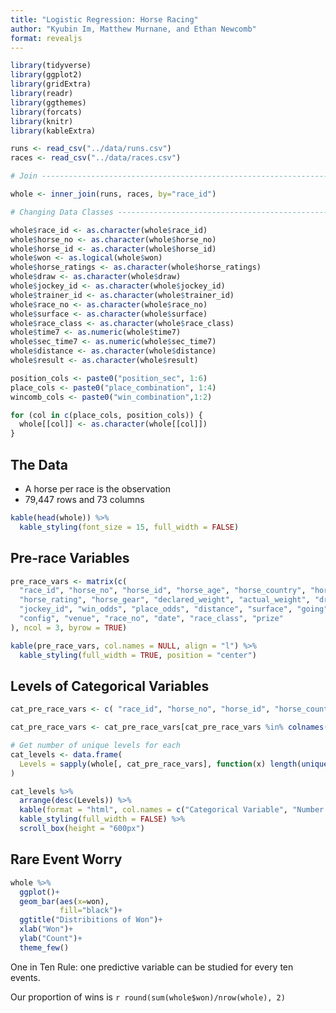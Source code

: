 ```yaml
---
title: "Logistic Regression: Horse Racing"
author: "Kyubin Im, Matthew Murnane, and Ethan Newcomb"
format: revealjs
---
```


```r
library(tidyverse)
library(ggplot2)
library(gridExtra)
library(readr)
library(ggthemes)
library(forcats)
library(knitr)
library(kableExtra)
```

```r

runs <- read_csv("../data/runs.csv")
races <- read_csv("../data/races.csv")

# Join --------------------------------------------------------------------

whole <- inner_join(runs, races, by="race_id")

# Changing Data Classes ---------------------------------------------------

whole$race_id <- as.character(whole$race_id)
whole$horse_no <- as.character(whole$horse_no)
whole$horse_id <- as.character(whole$horse_id)
whole$won <- as.logical(whole$won)
whole$horse_ratings <- as.character(whole$horse_ratings)
whole$draw <- as.character(whole$draw)
whole$jockey_id <- as.character(whole$jockey_id)
whole$trainer_id <- as.character(whole$trainer_id)
whole$race_no <- as.character(whole$race_no)
whole$surface <- as.character(whole$surface)
whole$race_class <- as.character(whole$race_class)
whole$time7 <- as.numeric(whole$time7)
whole$sec_time7 <- as.numeric(whole$sec_time7)
whole$distance <- as.character(whole$distance)
whole$result <- as.character(whole$result)

position_cols <- paste0("position_sec", 1:6)
place_cols <- paste0("place_combination", 1:4)
wincomb_cols <- paste0("win_combination",1:2)

for (col in c(place_cols, position_cols)) {
  whole[[col]] <- as.character(whole[[col]])
}
```

## The Data

- A horse per race is the observation
- 79,447 rows and 73 columns

```r
kable(head(whole)) %>%
  kable_styling(font_size = 15, full_width = FALSE)
```

## Pre-race Variables

```r
pre_race_vars <- matrix(c(
  "race_id", "horse_no", "horse_id", "horse_age", "horse_country", "horse_type",
  "horse_rating", "horse_gear", "declared_weight", "actual_weight", "draw", "trainer_id",
  "jockey_id", "win_odds", "place_odds", "distance", "surface", "going",
  "config", "venue", "race_no", "date", "race_class", "prize"
), ncol = 3, byrow = TRUE)

kable(pre_race_vars, col.names = NULL, align = "l") %>%
  kable_styling(full_width = TRUE, position = "center")
```

## Levels of Categorical Variables

```r
cat_pre_race_vars <- c( "race_id", "horse_no", "horse_id", "horse_country", "horse_type", "horse_rating", "horse_gear", "draw", "trainer_id", "jockey_id", "distance", "surface", "going", "config", "venue", "race_no", "race_class")

cat_pre_race_vars <- cat_pre_race_vars[cat_pre_race_vars %in% colnames(whole)]

# Get number of unique levels for each
cat_levels <- data.frame(
  Levels = sapply(whole[, cat_pre_race_vars], function(x) length(unique(x)))
)

cat_levels %>%
  arrange(desc(Levels)) %>%
  kable(format = "html", col.names = c("Categorical Variable", "Number of Levels")) %>%
  kable_styling(full_width = FALSE) %>%
  scroll_box(height = "600px")
```

## Rare Event Worry

```r
whole %>% 
  ggplot()+
  geom_bar(aes(x=won),
           fill="black")+
  ggtitle("Distribitions of Won")+
  xlab("Won")+
  ylab("Count")+
  theme_few()
```

One in Ten Rule: one predictive variable can be studied for every ten events.

Our proportion of wins is `r round(sum(whole$won)/nrow(whole), 2)`




